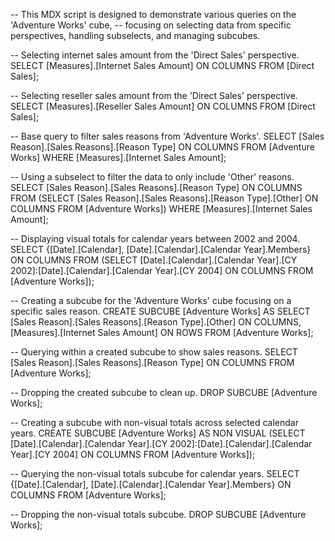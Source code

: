 -- This MDX script is designed to demonstrate various queries on the 'Adventure Works' cube,
-- focusing on selecting data from specific perspectives, handling subselects, and managing subcubes.

-- Selecting internet sales amount from the 'Direct Sales' perspective.
SELECT
    [Measures].[Internet Sales Amount] ON COLUMNS
FROM
    [Direct Sales];

-- Selecting reseller sales amount from the 'Direct Sales' perspective.
SELECT
    [Measures].[Reseller Sales Amount] ON COLUMNS
FROM
    [Direct Sales];

-- Base query to filter sales reasons from 'Adventure Works'.
SELECT
    [Sales Reason].[Sales Reasons].[Reason Type] ON COLUMNS
FROM
    [Adventure Works]
WHERE
    [Measures].[Internet Sales Amount];

-- Using a subselect to filter the data to only include 'Other' reasons.
SELECT
    [Sales Reason].[Sales Reasons].[Reason Type] ON COLUMNS
FROM
    (SELECT
        [Sales Reason].[Sales Reasons].[Reason Type].[Other] ON COLUMNS
     FROM
        [Adventure Works])
WHERE
    [Measures].[Internet Sales Amount];

-- Displaying visual totals for calendar years between 2002 and 2004.
SELECT
    {[Date].[Calendar], [Date].[Calendar].[Calendar Year].Members} ON COLUMNS
FROM
    (SELECT 
        [Date].[Calendar].[Calendar Year].[CY 2002]:[Date].[Calendar].[Calendar Year].[CY 2004] ON COLUMNS 
     FROM 
        [Adventure Works]);

-- Creating a subcube for the 'Adventure Works' cube focusing on a specific sales reason.
CREATE SUBCUBE [Adventure Works] AS
SELECT
    [Sales Reason].[Sales Reasons].[Reason Type].[Other] ON COLUMNS,
    [Measures].[Internet Sales Amount] ON ROWS
FROM
    [Adventure Works];

-- Querying within a created subcube to show sales reasons.
SELECT
    [Sales Reason].[Sales Reasons].[Reason Type] ON COLUMNS
FROM
    [Adventure Works];

-- Dropping the created subcube to clean up.
DROP SUBCUBE [Adventure Works];

-- Creating a subcube with non-visual totals across selected calendar years.
CREATE SUBCUBE [Adventure Works] AS
    NON VISUAL
    (SELECT 
        [Date].[Calendar].[Calendar Year].[CY 2002]:[Date].[Calendar].[Calendar Year].[CY 2004] ON COLUMNS 
     FROM 
        [Adventure Works]);

-- Querying the non-visual totals subcube for calendar years.
SELECT
    {[Date].[Calendar], [Date].[Calendar].[Calendar Year].Members} ON COLUMNS
FROM
    [Adventure Works];

-- Dropping the non-visual totals subcube.
DROP SUBCUBE [Adventure Works];
